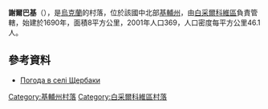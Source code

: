 {{coord|49|38|18|N|29|57|9|E|scale:30000|display=title}}

'''謝爾巴基'''（{{lang-uk|Щербаки}}），是[[烏克蘭|烏克蘭]]的村落，位於該國中北部[[基輔州|基輔州]]，由[[白采爾科維區|白采爾科維區]]負責管轄，始建於1690年，面積8平方公里，2001年人口369，人口密度每平方公里46.1人。

==參考資料==
* [http://weather.in.ua/ua/kievskaja/27143 Погода в селі Щербаки]{{Wayback|url=http://weather.in.ua/ua/kievskaja/27143 |date=20170615193600 }}

{{DEFAULTSORT:Щербаки}}
[[Category:基輔州村落|Category:基輔州村落]]
[[Category:白采爾科維區村落|Category:白采爾科維區村落]]


{{Kiev-geo-stub}}